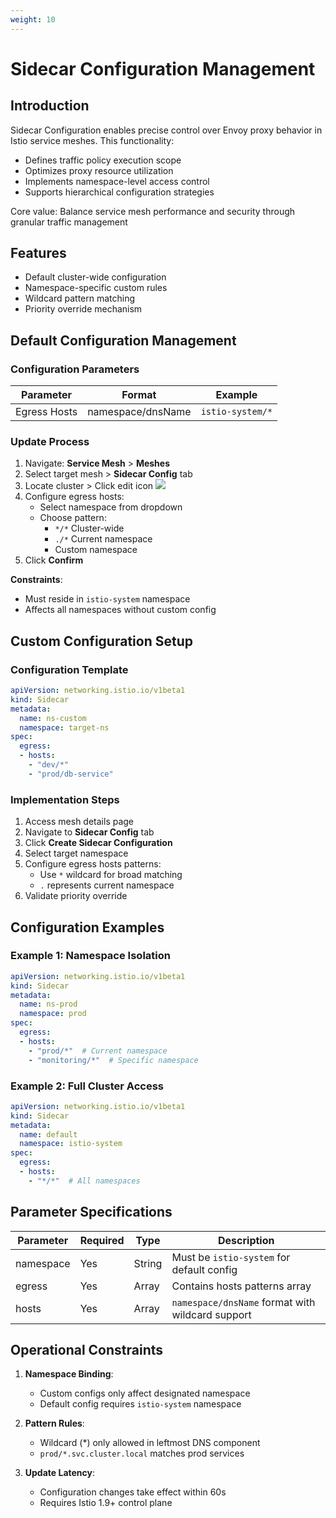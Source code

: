 ```yaml
---
weight: 10
---
```


# Sidecar Configuration Management

## Introduction
Sidecar Configuration enables precise control over Envoy proxy behavior in Istio service meshes. This functionality:

- Defines traffic policy execution scope
- Optimizes proxy resource utilization
- Implements namespace-level access control
- Supports hierarchical configuration strategies

Core value: Balance service mesh performance and security through granular traffic management

## Features
- Default cluster-wide configuration
- Namespace-specific custom rules
- Wildcard pattern matching
- Priority override mechanism

## Default Configuration Management

### Configuration Parameters
| Parameter | Format | Example |
|-----------|--------|---------|
| Egress Hosts | namespace/dnsName | `istio-system/*` |

### Update Process
1. Navigate: **Service Mesh** > **Meshes**
2. Select target mesh > **Sidecar Config** tab
3. Locate cluster > Click edit icon ![](../assets/00pencil.png)
4. Configure egress hosts:
   - Select namespace from dropdown
   - Choose pattern:
     - `*/*` Cluster-wide
     - `./*` Current namespace
     - Custom namespace
5. Click **Confirm**

**Constraints**:
- Must reside in `istio-system` namespace
- Affects all namespaces without custom config

## Custom Configuration Setup

### Configuration Template
```yaml
apiVersion: networking.istio.io/v1beta1
kind: Sidecar
metadata:
  name: ns-custom
  namespace: target-ns
spec:
  egress:
  - hosts:
    - "dev/*"
    - "prod/db-service"
```

### Implementation Steps
1. Access mesh details page
2. Navigate to **Sidecar Config** tab
3. Click **Create Sidecar Configuration**
4. Select target namespace
5. Configure egress hosts patterns:
   - Use `*` wildcard for broad matching
   - `.` represents current namespace
6. Validate priority override

## Configuration Examples

### Example 1: Namespace Isolation
```yaml
apiVersion: networking.istio.io/v1beta1
kind: Sidecar
metadata:
  name: ns-prod
  namespace: prod
spec:
  egress:
  - hosts:
    - "prod/*"  # Current namespace
    - "monitoring/*"  # Specific namespace
```

### Example 2: Full Cluster Access
```yaml
apiVersion: networking.istio.io/v1beta1
kind: Sidecar
metadata:
  name: default
  namespace: istio-system
spec:
  egress:
  - hosts:
    - "*/*"  # All namespaces
```

## Parameter Specifications
| Parameter | Required | Type | Description |
|-----------|----------|------|-------------|
| namespace | Yes | String | Must be `istio-system` for default config |
| egress | Yes | Array | Contains hosts patterns array |
| hosts | Yes | Array | `namespace/dnsName` format with wildcard support |

## Operational Constraints
1. **Namespace Binding**:
   - Custom configs only affect designated namespace
   - Default config requires `istio-system` namespace

2. **Pattern Rules**:
   - Wildcard (*) only allowed in leftmost DNS component
   - `prod/*.svc.cluster.local` matches prod services

3. **Update Latency**:
   - Configuration changes take effect within 60s
   - Requires Istio 1.9+ control plane

